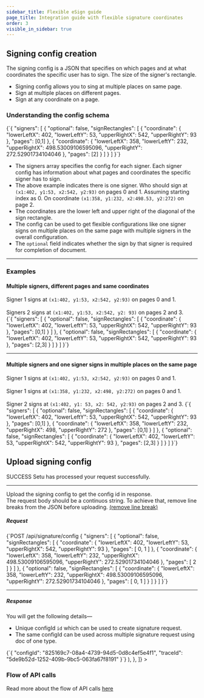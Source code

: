 ```yaml
---
sidebar_title: Flexible eSign guide
page_title: Integration guide with flexible signature coordinates
order: 3
visible_in_sidebar: true
---
```


## Signing config creation

The signing config is a JSON that specifies on which pages and at what coordinates the specific user has to sign. The size of the signer's rectangle.

-   Signing config allows you to sing at multiple places on same page.
-   Sign at multiple places on different pages.
-   Sign at any coordinate on a page.

### Understanding the config schema

<CodeBlockWithCopy language="json">
    {`{
  "signers": [
    {
      "optional": false,
      "signRectangles": [
        {
          "coordinate": {
            "lowerLeftX": 402,
            "lowerLeftY": 53,
            "upperRightX": 542,
            "upperRightY": 93
          },
          "pages": [0,1]
        },
        {
          "coordinate": {
            "lowerLeftX": 358,
            "lowerLeftY": 232,
            "upperRightX": 498.53009106595096,
            "upperRightY": 272.52901734104046
          },
          "pages": [2]
        }
      ]
    }
  ]
}`}
</CodeBlockWithCopy>

-   The signers array specifies the config for each signer. Each signer config has information about what pages and coordinates the specific signer has to sign.
-   The above example indicates there is one signer. Who should sign at `(x1:402, y1:53, x2:542, y2:93)` on pages 0 and 1. Assuming starting index as 0. On coordinate `(x1:358, y1:232, x2:498.53, y2:272)` on page 2.
-   The coordinates are the lower left and upper right of the diagonal of the sign rectangle.
-   The config can be used to get flexible configurations like one signer signs on multiple places on the same page with multiple signers in the overall configuration.
-   The `optional` field indicates whether the sign by that signer is required for completion of document.

<hr class="tertiary" />

### Examples

#### Multiple signers, different pages and same coordinates

<Callout type="tip">
    Signer 1 signs at <code>(x1:402, y1:53, x2:542, y2:93)</code> on pages 0 and
    1.
    <br />
    <br />
    Signers 2 signs at <code>(x1:402, y1:53, x2:542, y2: 93)</code> on pages 2 and
    3.
</Callout>

<br />

<CodeBlockWithCopy language="json">
    {`{
  "signers": [
    {
      "optional": false,
      "signRectangles": [
        {
          "coordinate": {
            "lowerLeftX": 402,
            "lowerLeftY": 53,
            "upperRightX": 542,
            "upperRightY": 93
          },
          "pages": [0,1]
        }
      ]
    },
    {
      "optional": false,
      "signRectangles": [
        {
          "coordinate": {
            "lowerLeftX": 402,
            "lowerLeftY": 53,
            "upperRightX": 542,
            "upperRightY": 93
          },
          "pages": [2,3]
        }
      ]
    }
  ]
}`}
</CodeBlockWithCopy>

<br />

<hr class="tertiary" />

#### Multiple signers and one signer signs in multiple places on the same page

<Callout type="tip">
    Signer 1 signs at <code>(x1:402, y1:53, x2:542, y2:93)</code> on pages 0 and
    1.
    <br />
    <br />
    Signer 1 signs at <code>(x1:358, y1:232, x2:498, y2:272)</code> on pages 0 and
    1.
    <br />
    <br />
    Signer 2 signs at <code>(x1:402, y1: 53, x2: 542, y2:93)</code> on pages 2
    and 3.
</Callout>

<CodeBlockWithCopy language="json">
    {`{
  "signers": [
    {
      "optional": false,
      "signRectangles": [
        {
          "coordinate": {
            "lowerLeftX": 402,
            "lowerLeftY": 53,
            "upperRightX": 542,
            "upperRightY": 93
          },
          "pages": [0,1]
        },
        {
          "coordinate": {
            "lowerLeftX": 358,
            "lowerLeftY": 232,
            "upperRightX": 498,
            "upperRightY": 272
          },
          "pages": [0,1]
        }
      ]
    },
    {
      "optional": false,
      "signRectangles": [
        {
          "coordinate": {
            "lowerLeftX": 402,
            "lowerLeftY": 53,
            "upperRightX": 542,
            "upperRightY": 93
          },
          "pages": [2,3]
        }
      ]
    }
  ]
}`}
</CodeBlockWithCopy>

## Upload signing config

<Row>
    <Portion desktopSpan="whole">
        <Tabs
            tabs={[
                {
                    key: "1",
                    label: "200",
                    content: (
                        <>
                            <p>
                                <Badge type="success">SUCCESS</Badge> Setu has
                                processed your request successfully.
                            </p>
                            <hr className="tertiary" />
                            <p>
                                Upload the signing config to get the config id
                                in response. <br />
                                The request body should be a continuos string. To
                                achieve that, remove line breaks from the JSON before
                                uploading. <a
                                    href="https://www.textfixer.com/tools/remove-line-breaks.php"
                                    target="_blank"
                                >
                                    (remove line break)
                                </a>
                                <br />
                            </p>
                            <h5>Request</h5>
                            <CodeBlockWithCopy language="json">
                                {`POST /api/signature/config
{ "signers": [ { "optional": false, "signRectangles": [ { "coordinate": { "lowerLeftX": 402, "lowerLeftY": 53, "upperRightX": 542, "upperRightY": 93 }, "pages": [ 0, 1 ] },
{ "coordinate": { "lowerLeftX": 358, "lowerLeftY": 232, "upperRightX": 498.53009106595096, "upperRightY": 272.52901734104046 }, "pages": [ 2 ] } ] }, 
{ "optional": false, "signRectangles": [ { "coordinate": { "lowerLeftX": 358, "lowerLeftY": 232, "upperRightX": 498.53009106595096, "upperRightY": 272.52901734104046 }, "pages": [ 0, 1 ] } ] } ] }`}
                            </CodeBlockWithCopy>
                            <hr className="tertiary" />
                            <h5>Response</h5>
                            <p>You will get the following details—</p>
                            <ul>
                                <li>
                                    Unique configId <code>id</code> which can be
                                    used to create signature request.
                                </li>
                                <li>
                                    The same configId can be used across
                                    multiple signature request using doc of one
                                    type.
                                </li>
                            </ul>
                            <CodeBlockWithCopy language="json">
                                {`{
"configId": "825169c7-08a4-4739-94d5-0d8c4ef5e4f1",
"traceId": "5de9b52d-1252-409b-9bc5-063fa67f8191"
}`}
                            </CodeBlockWithCopy>
                        </>
                    ),
                },
            ]}
        ></Tabs>
    </Portion>
</Row>

### Flow of API calls

Read more about the flow of API calls <a href="/data/esign/quickstart">here</a>
